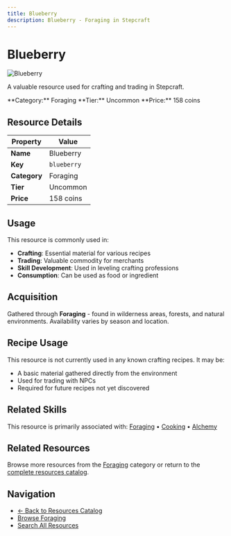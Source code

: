 ```yaml
---
title: Blueberry
description: Blueberry - Foraging in Stepcraft
---
```


# Blueberry

<div className="flex items-start gap-6 mb-8">
  <div className="flex-shrink-0">
    <img src="/assets/resources/foraging/blueberries.png" alt="Blueberry" className="w-24 h-24 border rounded-lg" />
  </div>
  <div className="flex-1">
    <div className="space-y-2">
      <p className="text-lg text-muted-foreground">A valuable resource used for crafting and trading in Stepcraft.</p>
      <div className="flex flex-wrap gap-4 text-sm">
        <span className="px-2 py-1 bg-blue-100 dark:bg-blue-900 rounded-md">
          **Category:** Foraging
        </span>
        <span className="px-2 py-1 bg-green-100 dark:bg-green-900 rounded-md">
          **Tier:** Uncommon
        </span>
        <span className="px-2 py-1 bg-green-100 dark:bg-green-900 rounded-md">
          **Price:** 158 coins
        </span>
      </div>
    </div>
  </div>
</div>

## Resource Details

| Property | Value |
|----------|-------|
| **Name** | Blueberry |
| **Key** | `blueberry` |
| **Category** | Foraging |
| **Tier** | Uncommon |
| **Price** | 158 coins |


## Usage

This resource is commonly used in:

- **Crafting**: Essential material for various recipes
- **Trading**: Valuable commodity for merchants
- **Skill Development**: Used in leveling crafting professions
- **Consumption**: Can be used as food or ingredient

## Acquisition

Gathered through **Foraging** - found in wilderness areas, forests, and natural environments. Availability varies by season and location.


## Recipe Usage

This resource is not currently used in any known crafting recipes. It may be:
- A basic material gathered directly from the environment
- Used for trading with NPCs
- Required for future recipes not yet discovered


## Related Skills

This resource is primarily associated with: [Foraging](/docs/skills/individual/foraging) • [Cooking](/docs/skills/individual/cooking) • [Alchemy](/docs/skills/individual/alchemy)

## Related Resources

Browse more resources from the [Foraging](/docs/resources#foraging) category or return to the [complete resources catalog](/docs/resources).

## Navigation

- [← Back to Resources Catalog](/docs/resources)
- [Browse Foraging](/docs/resources#foraging)
- [Search All Resources](/search)
